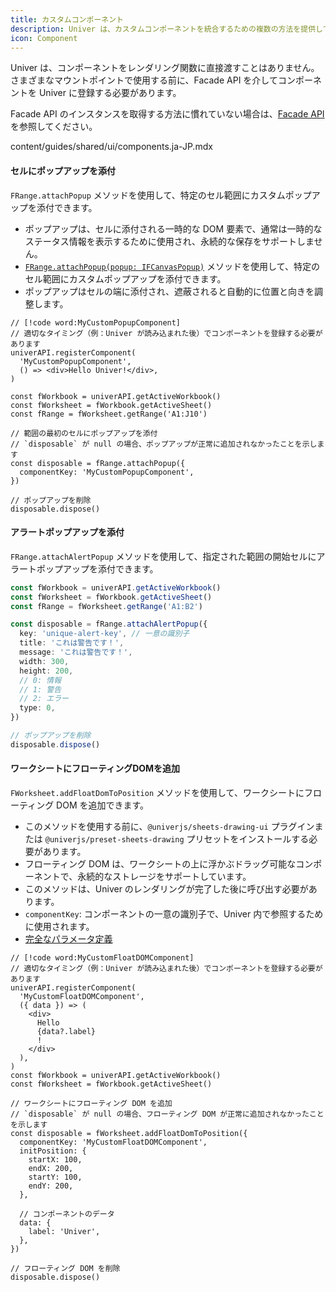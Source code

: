 ```yaml
---
title: カスタムコンポーネント
description: Univer は、カスタムコンポーネントを統合するための複数の方法を提供しており、その機能を拡張およびカスタマイズできます。このガイドでは、いくつかの一般的な方法を紹介します。
icon: Component
---
```


Univer は、コンポーネントをレンダリング関数に直接渡すことはありません。さまざまなマウントポイントで使用する前に、Facade API を介してコンポーネントを Univer に登録する必要があります。

Facade API のインスタンスを取得する方法に慣れていない場合は、[Facade API](/guides/sheets/getting-started/facade) を参照してください。

<include cwd>content/guides/shared/ui/components.ja-JP.mdx</include>

#### セルにポップアップを添付

`FRange.attachPopup` メソッドを使用して、特定のセル範囲にカスタムポップアップを添付できます。

- ポップアップは、セルに添付される一時的な DOM 要素で、通常は一時的なステータス情報を表示するために使用され、永続的な保存をサポートしません。
- [`FRange.attachPopup(popup: IFCanvasPopup)`](https://reference.univer.ai/en-US/classes/FRange#attachpopup) メソッドを使用して、特定のセル範囲にカスタムポップアップを添付できます。
- ポップアップはセルの端に添付され、遮蔽されると自動的に位置と向きを調整します。

```tsx
// [!code word:MyCustomPopupComponent]
// 適切なタイミング（例：Univer が読み込まれた後）でコンポーネントを登録する必要があります
univerAPI.registerComponent(
  'MyCustomPopupComponent',
  () => <div>Hello Univer!</div>,
)

const fWorkbook = univerAPI.getActiveWorkbook()
const fWorksheet = fWorkbook.getActiveSheet()
const fRange = fWorksheet.getRange('A1:J10')

// 範囲の最初のセルにポップアップを添付
// `disposable` が null の場合、ポップアップが正常に追加されなかったことを示します
const disposable = fRange.attachPopup({
  componentKey: 'MyCustomPopupComponent',
})

// ポップアップを削除
disposable.dispose()
```

#### アラートポップアップを添付

`FRange.attachAlertPopup` メソッドを使用して、指定された範囲の開始セルにアラートポップアップを添付できます。

```typescript
const fWorkbook = univerAPI.getActiveWorkbook()
const fWorksheet = fWorkbook.getActiveSheet()
const fRange = fWorksheet.getRange('A1:B2')

const disposable = fRange.attachAlertPopup({
  key: 'unique-alert-key', // 一意の識別子
  title: 'これは警告です！',
  message: 'これは警告です！',
  width: 300,
  height: 200,
  // 0: 情報
  // 1: 警告
  // 2: エラー
  type: 0,
})

// ポップアップを削除
disposable.dispose()
```

#### ワークシートにフローティングDOMを追加

`FWorksheet.addFloatDomToPosition` メソッドを使用して、ワークシートにフローティング DOM を追加できます。

- このメソッドを使用する前に、`@univerjs/sheets-drawing-ui` プラグインまたは `@univerjs/preset-sheets-drawing` プリセットをインストールする必要があります。
- フローティング DOM は、ワークシートの上に浮かぶドラッグ可能なコンポーネントで、永続的なストレージをサポートしています。
- このメソッドは、Univer のレンダリングが完了した後に呼び出す必要があります。
- `componentKey`: コンポーネントの一意の識別子で、Univer 内で参照するために使用されます。
- [完全なパラメータ定義](https://github.com/dream-num/univer/blob/dev/packages/sheets-drawing-ui/src/facade/f-worksheet.ts#L32)

```tsx
// [!code word:MyCustomFloatDOMComponent]
// 適切なタイミング（例：Univer が読み込まれた後）でコンポーネントを登録する必要があります
univerAPI.registerComponent(
  'MyCustomFloatDOMComponent',
  ({ data }) => (
    <div>
      Hello
      {data?.label}
      !
    </div>
  ),
)
const fWorkbook = univerAPI.getActiveWorkbook()
const fWorksheet = fWorkbook.getActiveSheet()

// ワークシートにフローティング DOM を追加
// `disposable` が null の場合、フローティング DOM が正常に追加されなかったことを示します
const disposable = fWorksheet.addFloatDomToPosition({
  componentKey: 'MyCustomFloatDOMComponent',
  initPosition: {
    startX: 100,
    endX: 200,
    startY: 100,
    endY: 200,
  },

  // コンポーネントのデータ
  data: {
    label: 'Univer',
  },
})

// フローティング DOM を削除
disposable.dispose()
```
